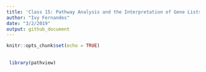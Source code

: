 ```yaml
---
title: 'Class 15: Pathway Analysis and the Interpretation of Gene Lists'
author: "Ivy Fernandes"
date: "3/2/2019"
output: github_document
---
```


```r
knitr::opts_chunk$set(echo = TRUE)
```

## 
```r
 library(pathview)
```
